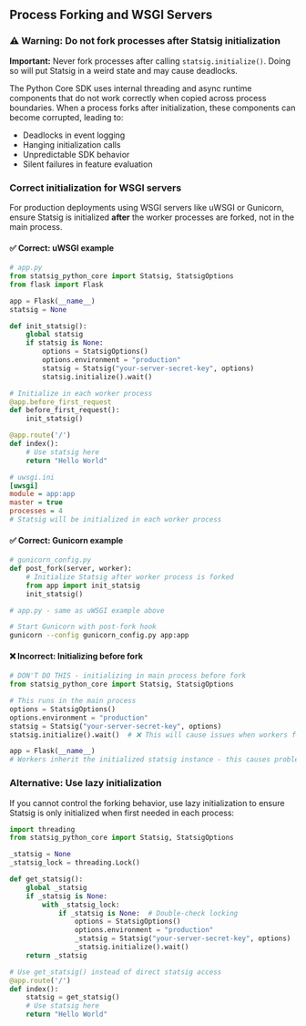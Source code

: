 ## Process Forking and WSGI Servers

### ⚠️ Warning: Do not fork processes after Statsig initialization

**Important:** Never fork processes after calling `statsig.initialize()`. Doing so will put Statsig in a weird state and may cause deadlocks.

The Python Core SDK uses internal threading and async runtime components that do not work correctly when copied across process boundaries. When a process forks after initialization, these components can become corrupted, leading to:

- Deadlocks in event logging
- Hanging initialization calls
- Unpredictable SDK behavior
- Silent failures in feature evaluation

### Correct initialization for WSGI servers

For production deployments using WSGI servers like uWSGI or Gunicorn, ensure Statsig is initialized **after** the worker processes are forked, not in the main process.

#### ✅ Correct: uWSGI example

```python
# app.py
from statsig_python_core import Statsig, StatsigOptions
from flask import Flask

app = Flask(__name__)
statsig = None

def init_statsig():
    global statsig
    if statsig is None:
        options = StatsigOptions()
        options.environment = "production"
        statsig = Statsig("your-server-secret-key", options)
        statsig.initialize().wait()

# Initialize in each worker process
@app.before_first_request
def before_first_request():
    init_statsig()

@app.route('/')
def index():
    # Use statsig here
    return "Hello World"
```

```ini
# uwsgi.ini
[uwsgi]
module = app:app
master = true
processes = 4
# Statsig will be initialized in each worker process
```

#### ✅ Correct: Gunicorn example

```python
# gunicorn_config.py
def post_fork(server, worker):
    # Initialize Statsig after worker process is forked
    from app import init_statsig
    init_statsig()

# app.py - same as uWSGI example above
```

```bash
# Start Gunicorn with post-fork hook
gunicorn --config gunicorn_config.py app:app
```

#### ❌ Incorrect: Initializing before fork

```python
# DON'T DO THIS - initializing in main process before fork
from statsig_python_core import Statsig, StatsigOptions

# This runs in the main process
options = StatsigOptions()
options.environment = "production"
statsig = Statsig("your-server-secret-key", options)
statsig.initialize().wait()  # ❌ This will cause issues when workers fork

app = Flask(__name__)
# Workers inherit the initialized statsig instance - this causes problems!
```

### Alternative: Use lazy initialization

If you cannot control the forking behavior, use lazy initialization to ensure Statsig is only initialized when first needed in each process:

```python
import threading
from statsig_python_core import Statsig, StatsigOptions

_statsig = None
_statsig_lock = threading.Lock()

def get_statsig():
    global _statsig
    if _statsig is None:
        with _statsig_lock:
            if _statsig is None:  # Double-check locking
                options = StatsigOptions()
                options.environment = "production"
                _statsig = Statsig("your-server-secret-key", options)
                _statsig.initialize().wait()
    return _statsig

# Use get_statsig() instead of direct statsig access
@app.route('/')
def index():
    statsig = get_statsig()
    # Use statsig here
    return "Hello World"
```
